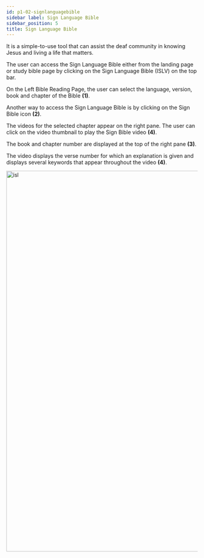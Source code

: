 ```yaml
---
id: p1-02-signlanguagebible
sidebar label: Sign Language Bible
sidebar_position: 5
title: Sign Language Bible
---
```


It is a simple-to-use tool that can assist the deaf community in knowing Jesus and living a life that matters. 

The user can access the Sign Language Bible either from the landing page or study bible page by clicking on the Sign Language Bible (ISLV) on the top bar. 

On the Left Bible Reading Page, the user can select the language, version, book and chapter of the Bible **(1)**.  

Another way to access the Sign Language Bible is by clicking on the Sign Bible icon **(2)**. 

The videos for the selected chapter appear on the right pane. 
The user can click on the video thumbnail to play the Sign Bible video **(4)**. 

The book and chapter number are displayed at the top of the right pane **(3)**.   

The video displays the verse number for which an explanation is given and displays several keywords that appear throughout the video **(4)**. 

<img src="/img/assets/isl.png"  width="1000px" alt="isl"/>